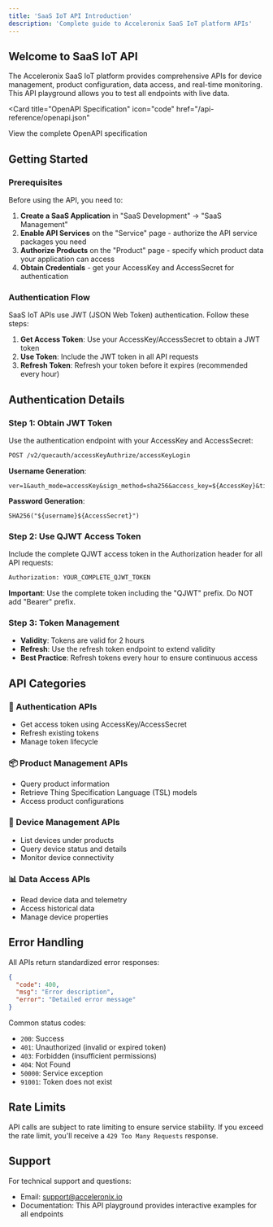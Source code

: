 ```yaml
---
title: 'SaaS IoT API Introduction'
description: 'Complete guide to Acceleronix SaaS IoT platform APIs'
---
```


## Welcome to SaaS IoT API

The Acceleronix SaaS IoT platform provides comprehensive APIs for device management, product configuration, data access, and real-time monitoring. This API playground allows you to test all endpoints with live data.

<Card
  title="OpenAPI Specification"
  icon="code"
  href="/api-reference/openapi.json"
>
  View the complete OpenAPI specification
</Card>

## Getting Started

### Prerequisites

Before using the API, you need to:

1. **Create a SaaS Application** in "SaaS Development" → "SaaS Management"
2. **Enable API Services** on the "Service" page - authorize the API service packages you need
3. **Authorize Products** on the "Product" page - specify which product data your application can access
4. **Obtain Credentials** - get your AccessKey and AccessSecret for authentication

### Authentication Flow

SaaS IoT APIs use JWT (JSON Web Token) authentication. Follow these steps:

1. **Get Access Token**: Use your AccessKey/AccessSecret to obtain a JWT token
2. **Use Token**: Include the JWT token in all API requests
3. **Refresh Token**: Refresh your token before it expires (recommended every hour)

## Authentication Details

### Step 1: Obtain JWT Token

Use the authentication endpoint with your AccessKey and AccessSecret:

```bash
POST /v2/quecauth/accessKeyAuthrize/accessKeyLogin
```

**Username Generation**:
```
ver=1&auth_mode=accessKey&sign_method=sha256&access_key=${AccessKey}&timestamp=${timestamp}
```

**Password Generation**:
```
SHA256("${username}${AccessSecret}")
```

### Step 2: Use QJWT Access Token

Include the complete QJWT access token in the Authorization header for all API requests:

```bash
Authorization: YOUR_COMPLETE_QJWT_TOKEN
```

**Important**: Use the complete token including the "QJWT" prefix. Do NOT add "Bearer" prefix.

### Step 3: Token Management

- **Validity**: Tokens are valid for 2 hours
- **Refresh**: Use the refresh token endpoint to extend validity
- **Best Practice**: Refresh tokens every hour to ensure continuous access

## API Categories

### 🔐 Authentication APIs
- Get access token using AccessKey/AccessSecret
- Refresh existing tokens
- Manage token lifecycle

### 📦 Product Management APIs  
- Query product information
- Retrieve Thing Specification Language (TSL) models
- Access product configurations

### 🔌 Device Management APIs
- List devices under products
- Query device status and details
- Monitor device connectivity

### 📊 Data Access APIs
- Read device data and telemetry
- Access historical data
- Manage device properties

## Error Handling

All APIs return standardized error responses:

```json
{
  "code": 400,
  "msg": "Error description",
  "error": "Detailed error message"
}
```

Common status codes:
- `200`: Success
- `401`: Unauthorized (invalid or expired token)
- `403`: Forbidden (insufficient permissions)
- `404`: Not Found
- `50000`: Service exception
- `91001`: Token does not exist

## Rate Limits

API calls are subject to rate limiting to ensure service stability. If you exceed the rate limit, you'll receive a `429 Too Many Requests` response.

## Support

For technical support and questions:
- Email: support@acceleronix.io
- Documentation: This API playground provides interactive examples for all endpoints
